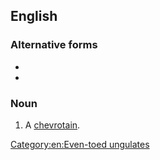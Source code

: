 {{also|mousedeer}}

==English==

===Alternative forms===
* {{l|en|mousedeer}}
* {{l|en|mouse-deer}}

===Noun===
{{en-noun|s|mouse deer}}

# A [[chevrotain]].

[[Category:en:Even-toed ungulates]]